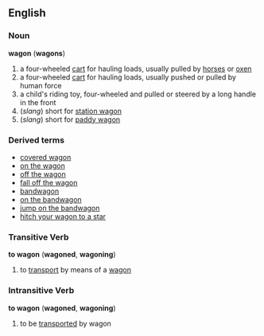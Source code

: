 ==English==
===Noun===
'''wagon''' ('''wagons''')
# a four-wheeled [[cart]] for hauling loads, usually pulled by [[horse]]s or [[ox]]en 
# a four-wheeled [[cart]] for hauling loads, usually pushed or pulled by human force
# a child's riding toy, four-wheeled and pulled or steered by a long handle in the front
# (''slang'') short for [[station wagon]]
# (''slang'') short for [[paddy wagon]]

===Derived terms===
*[[covered wagon]]
*[[on the wagon]]
*[[off the wagon]]
*[[fall off the wagon]]
*[[bandwagon]]
*[[on the bandwagon]]
*[[jump on the bandwagon]]
*[[hitch your wagon to a star]]
===Transitive Verb===
'''to wagon''' ('''wagoned''', '''wagoning''')
#to [[transport]] by means of a [[wagon]]
===Intransitive Verb===
'''to wagon''' ('''wagoned''', '''wagoning''')
#to be [[transported]] by wagon